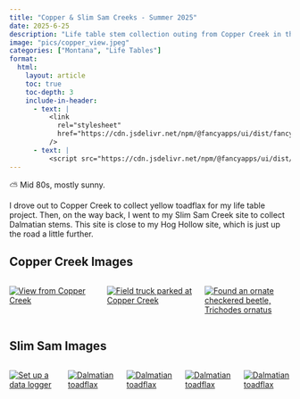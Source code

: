 ```yaml
---
title: "Copper & Slim Sam Creeks - Summer 2025"
date: 2025-6-25
description: "Life table stem collection outing from Copper Creek in the Scapegoat Wilderness and Slim Sam Creek in the Elk Horn Mountains." 
image: "pics/copper_view.jpeg"
categories: ["Montana", "Life Tables"]
format:
  html:
    layout: article
    toc: true
    toc-depth: 3
    include-in-header:
      - text: |
          <link
            rel="stylesheet"
            href="https://cdn.jsdelivr.net/npm/@fancyapps/ui/dist/fancybox.css"
          />
      - text: |
          <script src="https://cdn.jsdelivr.net/npm/@fancyapps/ui/dist/fancybox.umd.js"></script>
---
```


::: {.callout-note title="Weather"}
⛅ Mid 80s, mostly sunny. 
:::
  
I drove out to Copper Creek to collect yellow toadflax for my life table project. Then, on the way back, I went to my Slim Sam Creek site to collect Dalmatian stems. This site is close to my Hog Hollow site, which is just up the road a little further. 

## Copper Creek Images

:::{.columns}
::: {.column width="33%" .px-2}
[![View from Copper Creek](pics/copper_view.jpeg)](pics/copper_view.jpeg){data-fancybox="gallery" 
data-caption="View from Copper Creek"} 
:::
::: {.column width="33%" .px-2}
[![Field truck parked at Copper Creek](pics/copper_truck.jpeg)](pics/copper_truck.jpeg){data-fancybox="gallery" 
data-caption="Field truck parked at Copper Creek"}
:::
::: {.column width="33%" .px-2}
[![Found an ornate checkered beetle, <i>Trichodes ornatus</i>](pics/ornatus.jpg)](pics/ornatus.jpg){data-fancybox="gallery" 
data-caption="Found an ornate checkered beetle, <i>Trichodes ornatus</i>"}
:::
:::

## Slim Sam Images

:::{.columns}
::: {.column width="33%" .px-2}
[![Set up a data logger](pics/slim_data.jpeg)](pics/slim_data.jpeg){data-fancybox="gallery" 
data-caption="Set up a data logger"} 
:::
::: {.column width="33%" .px-2}
[![Dalmatian toadflax](pics/slim_dal1.jpeg)](pics/slim_dal1.jpeg){data-fancybox="gallery" 
data-caption="Dalmatian toadflax"}
:::
::: {.column width="33%" .px-2}
[![Dalmatian toadflax](pics/slim_dal2.jpeg)](pics/slim_dal2.jpeg){data-fancybox="gallery" 
data-caption="Dalmatian toadflax"}
:::
::: {.column width="33%" .px-2}
[![Dalmatian toadflax](pics/slim_dal3.jpeg)](pics/slim_dal3.jpeg){data-fancybox="gallery" 
data-caption="Dalmatian toadflax"}
:::
::: {.column width="33%" .px-2}
[![Dalmatian toadflax](pics/slim_dal4.jpeg)](pics/slim_dal4.jpeg){data-fancybox="gallery" 
data-caption="Dalmatian toadflax"}
:::
:::